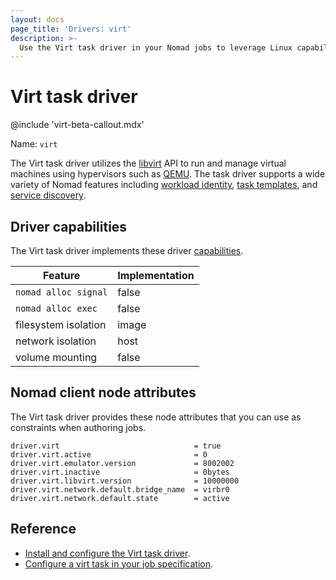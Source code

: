 ```yaml
---
layout: docs
page_title: 'Drivers: virt'
description: >-
  Use the Virt task driver in your Nomad jobs to leverage Linux capabilities and to run virtual machines using the libvirt API. Learn about Nomad client requirements, installation, capabilities, and attributes.
---
```


# Virt task driver

@include 'virt-beta-callout.mdx'

Name: `virt`

The Virt task driver utilizes the [libvirt][] API to run and manage virtual
machines using hypervisors such as [QEMU][]. The task driver supports a wide
variety of Nomad features including [workload identity][], [task templates][],
and [service discovery][].

## Driver capabilities

The Virt task driver implements these driver [capabilities][capabilities].

| Feature              | Implementation |
|----------------------|----------------|
| `nomad alloc signal` | false          |
| `nomad alloc exec`   | false          |
| filesystem isolation | image          |
| network isolation    | host           |
| volume mounting      | false          |

## Nomad client node attributes

The Virt task driver provides these node attributes that you can use as
constraints when authoring jobs.

```
driver.virt                              = true
driver.virt.active                       = 0
driver.virt.emulator.version             = 8002002
driver.virt.inactive                     = 0bytes
driver.virt.libvirt.version              = 10000000
driver.virt.network.default.bridge_name  = virbr0
driver.virt.network.default.state        = active
```

## Reference

- [Install and configure the Virt task driver][install].
- [Configure a virt task in your job specification][task-config].


[libvirt]: https://libvirt.org/
[QEMU]: https://www.qemu.org/
[workload identity]: https://developer.hashicorp.com/nomad/docs/concepts/workload-identity
[task templates]: https://developer.hashicorp.com/nomad/docs/job-specification/template
[service discovery]: https://developer.hashicorp.com/nomad/docs/networking/service-discovery
[github]: https://github.com/hashicorp/nomad-driver-virt
[capabilities]: /nomad/docs/concepts/plugins/task-drivers#task-driver-plugin-api
[install]: /nomad/plugins/drivers/virt/install
[task-config]: /nomad/plugins/drivers/virt/task-config
